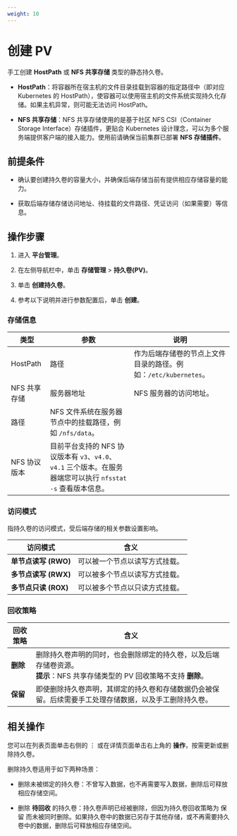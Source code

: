 ```yaml
---
weight: 10
---
```


# 创建 PV


手工创建 **HostPath** 或 **NFS 共享存储** 类型的静态持久卷。

* **HostPath**：将容器所在宿主机的文件目录挂载到容器的指定路径中（即对应 Kubernetes 的 HostPath），使容器可以使用宿主机的文件系统实现持久化存储。如果主机异常，则可能无法访问 HostPath。

* **NFS 共享存储**：NFS 共享存储使用的是基于社区 NFS CSI（Container Storage Interface）存储插件，更贴合 Kubernetes 设计理念，可以为多个服务端提供客户端的接入能力。使用前请确保当前集群已部署 **NFS 存储插件**。

## 前提条件

* 确认要创建持久卷的容量大小，并确保后端存储当前有提供相应存储容量的能力。

* 获取后端存储存储访问地址、待挂载的文件路径、凭证访问（如果需要）等信息。

## 操作步骤

1. 进入 **平台管理**。

1. 在左侧导航栏中，单击 **存储管理** > **持久卷(PV)**。


3. 单击 **创建持久卷**。
4. 参考以下说明并进行参数配置后，单击 **创建**。

### 存储信息
    
<table>
<thead>
<tr>
<th>类型</th>
<th>参数</th>
<th>说明</th>
</tr>
</thead>

<tbody>
<tr>
<td>HostPath</td>
<td>路径</td>
<td>作为后端存储卷的节点上文件目录的路径。例如：<code>/etc/kubernetes</code>。</td>
</tr>
<tr>
<td rowSpan={3}>NFS 共享存储</td>
<td>服务器地址</td>
<td>NFS 服务器的访问地址。</td>
</tr>
<tr>
<td>路径</td>
<td>NFS 文件系统在服务器节点中的挂载路径，例如 <code>/nfs/data</code>。</td>
</tr>
<tr>
<td>NFS 协议版本</td>
<td>目前平台支持的 NFS 协议版本有 <code>v3</code>、<code>v4.0</code>、<code>v4.1</code> 三个版本。在服务器端您可以执行 <code>nfsstat -s</code> 查看版本信息。</td>
</tr>
</tbody>
</table>


### 访问模式
     
指持久卷的访问模式，受后端存储的相关参数设置影响。
    
|访问模式| 含义                           |
| ---------------- | ------------------------------ |
|**单节点读写 (RWO)**| 可以被一个节点以读写方式挂载。 |
|**多节点读写 (RWX)**| 可以被多个节点以读写方式挂载。 |
|**多节点只读 (ROX)**| 可以被多个节点以只读方式挂载。 |

### 回收策略   
    
|回收策略| 含义                                                         |
| -------- | ------------------------------------------------------------ |
|**删除**| 删除持久卷声明的同时，也会删除绑定的持久卷，以及后端存储卷资源。 <br/>**提示**：NFS 共享存储类型的 PV 回收策略不支持 **删除**。|
|**保留**| 即使删除持久卷声明，其绑定的持久卷和存储数据仍会被保留。后续需要手工处理存储数据，以及手工删除持久卷。 |

## 相关操作

您可以在列表页面单击右侧的 ⋮ 或在详情页面单击右上角的 **操作**，按需更新或删除持久卷。

删除持久卷适用于如下两种场景：

* 删除未被绑定的持久卷：不曾写入数据，也不再需要写入数据，删除后可释放相应存储空间。

* 删除 **待回收** 的持久卷：持久卷声明已经被删除，但因为持久卷回收策略为 保留 而未被同时删除。如果持久卷中的数据已另存于其他存储，或不再需要持久卷中的数据，删除后可释放相应存储空间。


